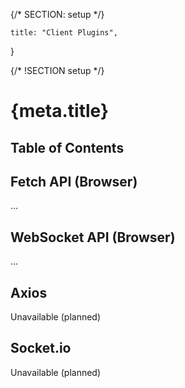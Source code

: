 {/* SECTION: setup */}

	title: "Client Plugins",
}

{/* !SECTION setup */}

# {meta.title}

## Table of Contents

## Fetch API (Browser)

...

## WebSocket API (Browser)

...

## Axios

<Alert icon="carbon:warning" type="alert-warning">
	Unavailable (planned)
</Alert>

## Socket.io

<Alert icon="carbon:warning" type="alert-warning">
	Unavailable (planned)
</Alert>
